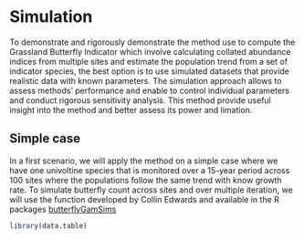# Simulation

To demonstrate and rigorously demonstrate the method use to compute the Grassland Butterfly Indicator which involve calculating collated abundance indices from multiple sites and estimate the population trend from a set of indicator species, the best option is to use simulated datasets that provide realistic data with known parameters. The simulation approach allows to assess methods' performance and enable to control individual parameters and conduct rigorous sensitivity analysis. This method provide useful insight into the method and better assess its power and limation.

## Simple case
In a first scenario, we will apply the method on a simple case where we have one univoltine species that is monitored over a 15-year period across 100 sites where the populations follow the same trend with know growth rate. To simulate butterfly count across sites and over multiple iteration, we will use the function developed by Collin Edwards and available in the R packages [butterflyGamSims](https://github.com/cbedwards/butterflyGamSims/tree/main)

```R
library(data.table)
```
